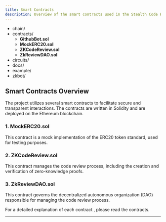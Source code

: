 ```yaml
---
title: Smart Contracts
description: Overview of the smart contracts used in the Stealth Code Reviews project.
---
```


<FileTree>

- chain/
 - contracts/
   - **GithubBot.sol**
   - **MockERC20.sol**
   - **ZKCodeReview.sol**
   - **ZkReviewDAO.sol**
- circuits/
- docs/
- example/
- zkbot/

</FileTree>


## Smart Contracts Overview

The project utilizes several smart contracts to facilitate secure and transparent interactions. The contracts are written in Solidity and are deployed on the Ethereum blockchain.


### 1. MockERC20.sol

This contract is a mock implementation of the ERC20 token standard, used for testing purposes.

### 2. ZKCodeReview.sol

This contract manages the code review process, including the creation and verification of zero-knowledge proofs.

### 3. ZkReviewDAO.sol

This contract governs the decentralized autonomous organization (DAO) responsible for managing the code review process.

<Aside>For a detailed explanation of each contract , please read the contracts.</Aside>

---